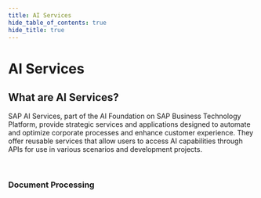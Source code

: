```yaml
---
title: AI Services
hide_table_of_contents: true
hide_title: true
---
```



<PageViewTracker />

<div className="hero-header">
  <h1>AI Services</h1>
</div>

<div className="section-with-background blue">
  <h2>What are AI Services?</h2>
  <p>
    SAP AI Services, part of the AI Foundation on SAP Business Technology Platform, provide strategic services and applications designed to automate and optimize corporate
    processes and enhance customer experience. They offer reusable services that allow users to access AI capabilities through APIs for use in various scenarios and development
    projects.
  </p>
</div>

<br />

<div className="row">
  <div className="col col--6">
    <h3>Document Processing</h3>
    <ul className="button-list">
      <IconLinkButton href="/docs/technical-view/ai-services/document-information-extraction" text="Document Information Extraction" disabled={true} />
    </ul>
  </div>
</div>
